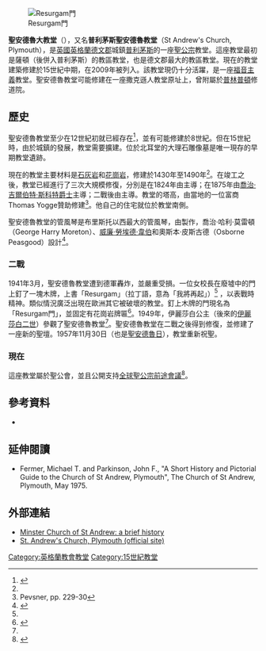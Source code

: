 {{Infobox church
| name                   = St Andrew's Church, Plymouth
| fullname               = 
| other name             = Minster Church of St Andrew
| image                  = St Andrew's Church tower.jpg
| image_size             = 
| alt                    = 
| caption                = 聖安德魯教堂的塔
| pushpin map            = 
| pushpin label position = 
| pushpin map alt        = 
| pushpin mapsize        = 
| relief                 = 
| map caption            = 
| latd                   = 
| latm                   = 
| lats                   = 
| latNS                  = 
| longd                  = 
| longm                  = 
| longs                  = 
| longEW                 =
| osgraw                 = <!--  TEXT -->
| osgridref              = <!-- {{gbmappingsmall| TEXT}} -->
| location               = Royal Parade，Plymouth，PL1 2AD
| country                = 英格蘭
| denomination           = [[英格蘭教會|英格蘭教會]]
| previous denomination  =
| churchmanship          = [[福音主義|福音主義]]
| membership             = 
| attendance             = 
| website                = <!-- {{URL| example.com}} -->
| former name            = 
| bull date              = 
| founded date           = <!-- {{start date|YYYY|MM|DD|df=y}} - but see note below -->
| founder                = 
| dedication             = 
| dedicated date         = 
| consecrated date       = 
| cult                   = 
| relics                 = 
| events                 = 
| past bishop            = 
| people                 =
| status                 = 活躍
| functional status      = [[教區教堂|教區教堂]]
| heritage designation   = 
| designated date        = 
| architect              = 
| architectural type     = 
| style                  = 
| years built            = 
| groundbreaking         = 
| completed date         = 
| construction cost      = 
| closed date            = 
| demolished date        =
| capacity               = 
| length                 = <!-- {{convert| }} -->
| width                  = <!-- {{convert| }} -->
| width nave             = <!-- {{convert| }} -->
| height                 = <!-- {{convert| }} -->
| diameter               = <!-- {{convert| }} -->
| other dimensions       = 
| floor count            = 
| floor area             = <!-- {{convert| }} -->
| spire quantity         = 
| spire height           = <!-- {{convert| }} -->
| materials              = 
| bells                  = 
| bells hung             = 
| bell weight            = <!-- {{long ton|0| }} -->
| parish                 = 聖安德魯普利茅斯（St. Andrew Plymouth）
| deanery                = 普利茅斯市
| archdeaconry           = {{link-en|教區教堂|普利茅斯副主教}}
| diocese                = [[聖公會埃克塞特教區|聖公會埃克塞特教區]]
| province               =
| archbishop             = 
| bishop                 = 
| rector                 = 
| vicar                  = 
| priestincharge         = 
| priest                 = 
| asstpriest             = 
| honpriest              = 
| curate                 = 
| asstcurate             = 
| nonstipendiaryminister =
| minister               = 
| assistant              = 
| seniorpastor           = 
| pastor                 = 
| deacon                 = 
| deaconess              =
| reader                 = 
| student intern         = 
| organistdom            = 
| director               = 
| organist               = 
| organscholar           = 
| chapterclerk           = 
| laychapter             = 
| warden                 = 
| verger                 = 
| businessmgr            = 
| liturgycoord           =  
| youthmin               = 
| flowerguild            = 
| musicgroup             = 
| parishadmin            =  
}}
[[File:Resurgam_door.jpg|Resurgam門]]

'''聖安德魯大教堂'''（{{lang-en|Minster Church of St Andrew}}），又名'''普利茅斯聖安德魯教堂'''（St Andrew's Church, Plymouth），是[[英國|英國]][[英格蘭|英格蘭]][[德文郡|德文郡]]城鎮[[普利茅斯|普利茅斯]]的一座[[聖公宗|聖公宗]]教堂。這座教堂最初是薩頓（後併入普利茅斯）的教區教堂，也是德文郡最大的教區教堂。現在的教堂建築修建於15世紀中期，在2009年被列入{{link-en|大教堂 (英國)|Minster (church)|大教堂}}。該教堂現仍十分活躍，是一座[[福音主義|福音主義]]教堂。聖安德魯教堂可能修建在一座撒克遜人教堂原址上，曾附屬於[[普林普頓|普林普頓]]修道院。

==歷史==
聖安德魯教堂至少在12世紀初就已經存在<ref name=history>{{cite web|url=https://www.standrewschurch.org.uk/visit-us/history/|script-title=History|accessdate=2021-06-20|publisher=The Minster Church of St. Andrew|language=en|deadurl=no|archive-date=2021-03-02|archive-url=https://web.archive.org/web/20210302013551/https://www.standrewschurch.org.uk/visit-us/history/}}</ref>，並有可能修建於8世紀。但在15世紀時，由於城鎮的發展，教堂需要擴建。位於北耳堂的大理石雕像墓是唯一現存的早期教堂遺跡。

現在的教堂主要材料是[[石灰岩|石灰岩]]和[[花崗岩|花崗岩]]，修建於1430年至1490年<ref name=pevsner/>。在竣工之後，教堂已經進行了三次大規模修復，分別是在1824年由{{link-en|約翰·富斯頓|John Foulston}}主導；在1875年由[[喬治·吉爾伯特·斯科特|喬治·吉爾伯特·斯科特爵士]]主導；二戰後由{{link-en|弗里德里克·埃切爾斯|Frederick Etchells}}主導。教堂的塔高{{Convert|136|ft}}，由當地的一位富商Thomas Yogge贊助修建<ref name=pevsner>Pevsner, pp. 229-30</ref>。他自己的住宅就位於教堂南側。

聖安德魯教堂的管風琴是布里斯托以西最大的管風琴，由{{link-en|拉什沃斯和德雷珀|Rushworth and Dreaper}}製作，喬治·哈利·莫雷頓（George Harry Moreton）、[[威廉·勞埃德·韋伯|威廉·勞埃德·韋伯]]和奧斯本·皮斯古德（Osborne Peasgood）設計<ref>{{cite web| website = The Encyclopaedia of Plymouth History| publisher = Plymouth Data| last = Moseley| first = Brian| title = Doctor George Harry Moreton (1864-1961)| date = 2011| url = http://www.plymouthdata.info/PP-MoretonHarry.htm| archiveurl = https://web.archive.org/web/20120304064736/http://www.plymouthdata.info/PP-MoretonHarry.htm| archivedate = 2012-03-04| accessdate = 2015-02-13| dead-url = no}}</ref>。

===二戰===
1941年3月，聖安德魯教堂遭到德軍轟炸，並嚴重受損。一位女校長在廢墟中的門上釘了一塊木牌，上書「Resurgam」（拉丁語，意為「我將再起」）<ref name=history/> ，以表戰時精神。類似情況廣泛出現在歐洲其它被破壞的教堂。釘上木牌的門現名為「Resurgam門」，並固定有花崗岩牌匾<ref>{{Cite web |url=http://www.plymouth.gov.uk/placesofworship |work=Plymouth City Council website |title=Places of Worship |accessdate=2007-10-13 |archiveurl=https://web.archive.org/web/20071013045716/http://www.plymouth.gov.uk/placesofworship |archivedate=2007-10-13 |dead-url=no }}</ref>。1949年，伊麗莎白公主（後來的[[伊麗莎白二世|伊麗莎白二世]]）參觀了聖安德魯教堂<ref name=history></ref>。聖安德魯教堂在二戰之後得到修復，並修建了一座新的聖壇。1957年11月30日（也是[[聖安德魯日|聖安德魯日]]），教堂重新祝聖。

===現在===
這座教堂屬於聖公會{{link-en|英國保守福音主義|Conservative evangelicalism in the United Kingdom|保守福音主義}}，並且公開支持[[全球聖公宗前途會議|全球聖公宗前途會議]]<ref>{{cite web |title=Jesus’ Global Church |url=https://www.standrewschurch.org.uk/jesus-global-church/ |website=The Minster Church of St. Andrew, Plymouth |accessdate=2020-11-08 |archive-date=2020-12-25 |archive-url=https://web.archive.org/web/20201225131451/https://www.standrewschurch.org.uk/jesus-global-church/ |dead-url=no }}</ref>。

==參考資料==
{{Reflist}}
* {{Cite book |last=Pevsner |first=Nikolaus |authorlink=Nikolaus Pevsner |year=1952 |title=South Devon |location=Harmondsworth |publisher=Penguin Books|isbn=0-14-070204-0}}
==延伸閱讀==
*Fermer, Michael T. and Parkinson, John F., "A Short History and Pictorial Guide to the Church of St Andrew, Plymouth", The Church of St Andrew, Plymouth, May 1975.

==外部連結==
{{Commons category|St Andrew's Church, Plymouth}}
*[http://www.plymouthdata.info/Churches-Ancient%20Parish-St%20Andrew.htm Minster Church of St Andrew: a brief history] {{Wayback|url=http://www.plymouthdata.info/Churches-Ancient%20Parish-St%20Andrew.htm |date=20140130033319 }}
*[http://www.standrewschurch.org.uk/ St. Andrew's Church, Plymouth (official site)] {{Wayback|url=http://www.standrewschurch.org.uk/ |date=20210227100946 }}

{{Authority control}}
{{Coord|50.3698|-4.1399|type:landmark_region:GB|display=title}}
[[Category:英格蘭教會教堂|Category:英格蘭教會教堂]]
[[Category:15世紀教堂|Category:15世紀教堂]]